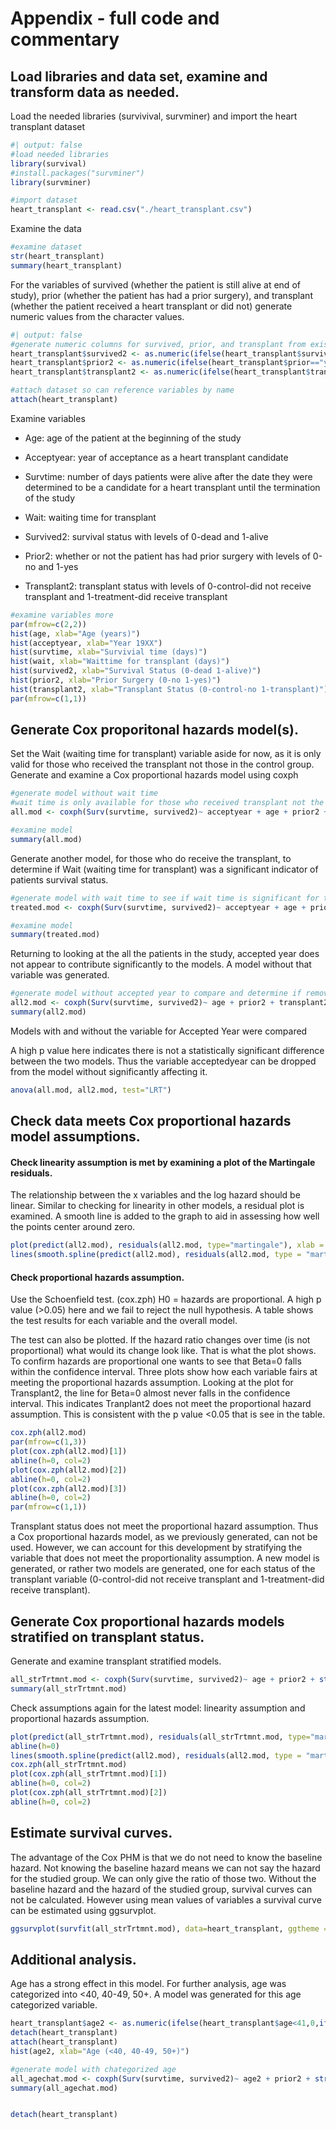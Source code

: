 # Appendix - full code and commentary {.unnumbered}

## Load libraries and data set, examine and transform data as needed. {.unnumbered}

Load the needed libraries (survivival, survminer) and import the heart transplant dataset

```r
#| output: false
#load needed libraries
library(survival)
#install.packages("survminer")
library(survminer)

#import dataset
heart_transplant <- read.csv("./heart_transplant.csv")
```

Examine the data

```r
#examine dataset
str(heart_transplant)
summary(heart_transplant)
```

For the variables of survived (whether the patient is still alive at end of study), prior (whether the patient has had a prior surgery), and transplant (whether the patient received a heart transplant or did not) generate numeric values from the character values.

```r
#| output: false
#generate numeric columns for survived, prior, and transplant from existing charachter columns
heart_transplant$survived2 <- as.numeric(ifelse(heart_transplant$survived=="dead",1,0))
heart_transplant$prior2 <- as.numeric(ifelse(heart_transplant$prior=="yes",1,0))
heart_transplant$transplant2 <- as.numeric(ifelse(heart_transplant$transplant=="treatment",1,0))

#attach dataset so can reference variables by name
attach(heart_transplant)
```

Examine variables

-   Age: age of the patient at the beginning of the study

-   Acceptyear: year of acceptance as a heart transplant candidate

-   Survtime: number of days patients were alive after the date they were determined to be a candidate for a heart transplant until the termination of the study

-   Wait: waiting time for transplant

-   Survived2: survival status with levels of 0-dead and 1-alive

-   Prior2: whether or not the patient has had prior surgery with levels of 0-no and 1-yes

-   Transplant2: transplant status with levels of 0-control-did not receive transplant and 1-treatment-did receive transplant

```r
#examine variables more
par(mfrow=c(2,2))
hist(age, xlab="Age (years)")
hist(acceptyear, xlab="Year 19XX")
hist(survtime, xlab="Survivial time (days)")
hist(wait, xlab="Waittime for transplant (days)")
hist(survived2, xlab="Survival Status (0-dead 1-alive)")
hist(prior2, xlab="Prior Surgery (0-no 1-yes)")
hist(transplant2, xlab="Transplant Status (0-control-no 1-transplant)")
par(mfrow=c(1,1))
```

## Generate Cox proporitonal hazards model(s).

Set the Wait (waiting time for transplant) variable aside for now, as it is only valid for those who received the transplant not those in the control group. Generate and examine a Cox proportional hazards model using coxph

```r
#generate model without wait time
#wait time is only available for those who received transplant not the control group
all.mod <- coxph(Surv(survtime, survived2)~ acceptyear + age + prior2 + transplant2)

#examine model
summary(all.mod)
```

Generate another model, for those who do receive the transplant, to determine if Wait (waiting time for transplant) was a significant indicator of patients survival status.

```r
#generate model with wait time to see if wait time is significant for those who do receive the transplant, only looks at records that received the transplant not the control who did not receive transplant
treated.mod <- coxph(Surv(survtime, survived2)~ acceptyear + age + prior2 + wait)

#examine model
summary(treated.mod)
```

Returning to looking at the all the patients in the study, accepted year does not appear to contribute significantly to the models. A model without that variable was generated.

```r
#generate model without accepted year to compare and determine if removing the accepted year variable has any significant affect on the model
all2.mod <- coxph(Surv(survtime, survived2)~ age + prior2 + transplant2)
summary(all2.mod)
```

Models with and without the variable for Accepted Year were compared

A high p value here indicates there is not a statistically significant difference between the two models. Thus the variable acceptedyear can be dropped from the model without significantly affecting it.

```r
anova(all.mod, all2.mod, test="LRT")
```

## Check data meets Cox proportional hazards model assumptions.

#### Check linearity assumption is met by examining a plot of the Martingale residuals.

The relationship between the x variables and the log hazard should be linear. Similar to checking for linearity in other models, a residual plot is examined. A smooth line is added to the graph to aid in assessing how well the points center around zero.

```r
plot(predict(all2.mod), residuals(all2.mod, type="martingale"), xlab = "Predicted Values", ylab = "Martingale Residuals", main = "All2 Residual Plot",las=1)
lines(smooth.spline(predict(all2.mod), residuals(all2.mod, type = "martingale")),col="red")
```

#### Check proportional hazards assumption.

Use the Schoenfield test. (cox.zph) H0 = hazards are proportional. A high p value (\>0.05) here and we fail to reject the null hypothesis. A table shows the test results for each variable and the overall model.

The test can also be plotted. If the hazard ratio changes over time (is not proportional) what would its change look like. That is what the plot shows. To confirm hazards are proportional one wants to see that Beta=0 falls within the confidence interval. Three plots show how each variable fairs at meeting the proportional hazards assumption. Looking at the plot for Transplant2, the line for Beta=0 almost never falls in the confidence interval. This indicates Tranplant2 does not meet the proportional hazard assumption. This is consistent with the p value \<0.05 that is see in the table.

```r
cox.zph(all2.mod)
par(mfrow=c(1,3))
plot(cox.zph(all2.mod)[1])
abline(h=0, col=2)
plot(cox.zph(all2.mod)[2])
abline(h=0, col=2)
plot(cox.zph(all2.mod)[3])
abline(h=0, col=2)
par(mfrow=c(1,1))
```

Transplant status does not meet the proportional hazard assumption. Thus a Cox proportional hazards model, as we previously generated, can not be used. However, we can account for this development by stratifying the variable that does not meet the proportionality assumption. A new model is generated, or rather two models are generated, one for each status of the transplant variable (0-control-did not receive transplant and 1-treatment-did receive transplant).

## Generate Cox proportional hazards models stratified on transplant status.

Generate and examine transplant stratified models.

```r
all_strTrtmnt.mod <- coxph(Surv(survtime, survived2)~ age + prior2 + strata(transplant2))
summary(all_strTrtmnt.mod)
```

Check assumptions again for the latest model: linearity assumption and proportional hazards assumption.

```r
plot(predict(all_strTrtmnt.mod), residuals(all_strTrtmnt.mod, type="martingale"), xlab = "Fitted Values", ylab = "martingale Residuals", main = "All Stratified Transplant, Residual Plot",las=1)
abline(h=0)
lines(smooth.spline(predict(all2.mod), residuals(all2.mod, type = "martingale")),col="red")
cox.zph(all_strTrtmnt.mod)
plot(cox.zph(all_strTrtmnt.mod)[1])
abline(h=0, col=2)
plot(cox.zph(all_strTrtmnt.mod)[2])
abline(h=0, col=2)
```

## Estimate survival curves.

The advantage of the Cox PHM is that we do not need to know the baseline hazard. Not knowing the baseline hazard means we can not say the hazard for the studied group. We can only give the ratio of those two. Without the baseline hazard and the hazard of the studied group, survival curves can not be calculated. However using mean values of variables a survival curve can be estimated using ggsurvplot.

```r
ggsurvplot(survfit(all_strTrtmnt.mod), data=heart_transplant, ggtheme = theme_minimal(), conf.int=TRUE, risk.table=TRUE, tables.height = 0.3, tables.theme = theme_minimal())
```

## Additional analysis.

Age has a strong effect in this model. For further analysis, age was categorized into \<40, 40-49, 50+. A model was generated for this age categorized variable.

```r
heart_transplant$age2 <- as.numeric(ifelse(heart_transplant$age<41,0,ifelse(heart_transplant$age<51,1,2)))
detach(heart_transplant)
attach(heart_transplant)
hist(age2, xlab="Age (<40, 40-49, 50+)")

#generate model with chategorized age
all_agechat.mod <- coxph(Surv(survtime, survived2)~ age2 + prior2 + strata(transplant2))
summary(all_agechat.mod)


detach(heart_transplant)
```
